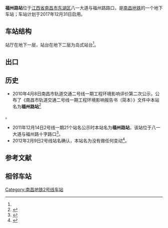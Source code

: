 {{NC Future infrastructure}}
{{Infobox Station
|Title         = 福州路站
|BoxWidth = 24em
|eng_name   = Fuzhou Road Station
|linecolour    = #{{南昌地铁识别色|2}}
|ImageName     = Fuzhou Road Station 20190726 200026.jpg
|ImageSize     = 290px
|ImageCaption  = ？
|ImagePadding  = 0
|Place         = [[江西省|江西省]][[南昌市|南昌市]][[东湖区|东湖区]]<br />八一大道与福州路路口
|Operator      = [[南昌地铁|南昌地铁]]
|StartDate     = ''2017年12月31日''
|Coord         = {{Coord|28.6849884|N|115.8984215|E|format=dms|display=inline,title|type:railwaystation_region:CN}}
|Line          = {{南昌地铁线路名|2|block}}
|Style         = 
|ExitNumber    = ？
|RouteType     = Metro
|MTShowHeader  = no
|MTPlatformType = 地下二层[[岛式站台|岛式站台]]
|MTPlatformNum = 2个
|MTExitNum     = 
|MTTime First  = 
|MTTime Last   = 
|MTTrackMap    = 
}}
'''福州路站'''位于[[江西省|江西省]][[南昌市|南昌市]][[东湖区|东湖区]]八一大道与福州路路口，是[[南昌地铁|南昌地铁]]{{南昌地铁线路名|2}}的一个地下车站；车站计划于2017年12月31日启用。

== 车站结构 ==
站厅在地下一层，站台在地下二层为岛式站台<ref name=":0" />。

== 出口 ==

== 历史 ==
* 2010年4月8日南昌市轨道交通二号线一期工程环境影响评价第二次公示，公布了《南昌市轨道交通二号线一期工程环境影响报告书（简本）》文件中本站名为'''福州路站'''<ref>{{Cite web|url=http://xxgk.nc.gov.cn/bmgkxx/hbj/gzdt/gggs/201004/t20100409_222696.htm|title=《南昌市轨道交通二号线一期工程环境影响报告书（简本）》|accessdate=2016-07-07|date=2010年4月9日|last=中铁第四勘察设计院集团有限公司|first=|work=中铁第四勘察设计院集团有限公司|archiveurl=https://web.archive.org/web/20170829203132/http://xxgk.nc.gov.cn/bmgkxx/hbj/gzdt/gggs/201004/t20100409_222696.htm|archivedate=2017年8月29日|deadurl=yes}}</ref><ref>
{{Cite web |url=http://www.lsnc.cn/news/gonggao/2010-4-8/201048131811.htm |title=南昌市轨道交通二号线一期工程环境影响评价第二次公示 |access-date=2016-07-22 |archive-url=https://archive.is/20150902063409/http://www.lsnc.cn/news/gonggao/2010-4-8/201048131811.htm |archive-date=2015-09-02 |dead-url=yes }} {{webarchive|url=https://archive.is/20150902063409/http://www.lsnc.cn/news/gonggao/2010-4-8/201048131811.htm |date=2015-09-02 }}
</ref>。
* 2011年12月14日2号线一期21个站名公示时本站名为'''福州路站'''，该站位于八一大道与福州路十字路口<ref name=":0">{{Cite web|url=http://jiangxi.jxnews.com.cn/system/2011/12/14/011852294.shtml|title=南昌地铁2号线21个站点命名公示 1号线一个站点更名|accessdate=2016-07-10|author=|date=2011-12-14|work=大江网|publisher=|archive-url=https://web.archive.org/web/20170831085957/http://jiangxi.jxnews.com.cn/system/2011/12/14/011852294.shtml|archive-date=2017-08-31|dead-url=yes}}</ref>。
* 2012年2月9日2号线站名确认，本站名为没有做任何变动<ref>{{Cite web|url=http://jiangxi.jxnews.com.cn/system/2012/02/09/011893506.shtml|title=南昌地铁2号线21个站点名确定|accessdate=2016-07-10|author=|date=2012-02-09|work=大江网|publisher=|archive-url=https://web.archive.org/web/20170831084448/http://jiangxi.jxnews.com.cn/system/2012/02/09/011893506.shtml|archive-date=2017-08-31|dead-url=yes}}</ref>。

== 参考文献 ==
{{commonscat|Fuzhou Road Station}}
{{Reflist}}

== 相邻车站 ==
{{Start rail box|[[南昌地铁|南昌地铁]]}}
{{s-inop|[[青山路口站|青山路口]]}} 
{{s-line|{{南昌地铁线路名|2|block}}||#{{南昌地铁识别色|2}}}} 
{{s-inop|[[八一广场站|八一广场]]}}
{{End box}}
{{南昌轨道交通2号线}}
[[Category:南昌地铁2号线车站|Category:南昌地铁2号线车站]]